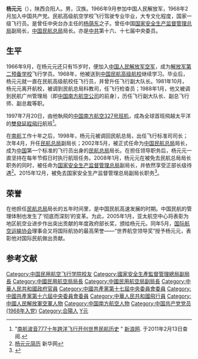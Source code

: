{{Infobox Officeholder
|name              = 杨元元
|original_name     = 
|honorific-suffix  = 
|image             = 
|imagesize         = 
|smallimage        = 
|caption           = 
|office1           = <small>[[国家安全生产监督管理总局|国家安全生产监督管理总局]]副局长（正部长级）</small>
|term_start1       = 2007年12月 
|term_end1         = 2015年12月
|office2           = [[中国民用航空局|中国民用航空局]]局长
|premier2          = 
|deputy2           = 
|term_start2       = 2002年5月
|term_end2         = 2007年12月
|predecessor2      = [[刘剑锋|刘剑锋]]
|successor2        = [[李家祥_(中國)|李家祥]]
|office3      =  
|term_start3 =  
|term_end3    =  
|premier3     =   
|predecessor3 =  
|successor3   =  
|sex               = 男
|nationality       = {{PRC}}
|Native place      = {{CHN}}[[陕西省|陕西省]]
|birth_date        = {{Birth year and age|1950|8|}}
|birth_place       = {{CHN-1949}}[[陕西|陕西]][[合阳|合阳]]
|death_date        = 
|death_place       = 
|spouse            =  
|children          = 
|party             = {{CPC}}
|relations         = 
|alma_mater        = [[中国民航高级航校|中国民航高级航校]]飞机驾驶专业
|occupation        = 国家一级飞行员
|profession        = 
|religion          = 
|signature         = Yang Yuanyuan Signature.png
|website           = [http://politics.people.com.cn/GB/shizheng/252/9667/9683/6591809.html 杨元元简历]
|footnotes         =
}}
{{Infobox Political EPW
|past = 
*<span style="color: blue;">中国人民解放军空军第二预备学校飞行学员</span><br>(1966.9-1966.11)   
*<span style="color: blue;">广州军区陆军124师机枪连战士</span><br>(1966.11-1968.3)   
*<span style="color: blue;">民航高级航空学校学员</span><br>(1968.3-1969.7)   
*<span style="color: blue;">民航高级航空学校代教员，飞行教员</span><br>(1969.7-1976.5)   
*<span style="color: blue;">空军14航空学校副大队长</span><br>(1976.5-1981.10)   
*<span style="color: blue;"><small>中国民用航空总局科教司飞行训练处飞行检查员</small></span><br>(1981.10-1987.12)   
*<span style="color: blue;">民航第六飞行大队飞行员</span><br>(1987.12-1988.11)   
*<span style="color: blue;">民航第六飞行大队副大队长</span><br>(1988.11-1989.12)   
*<span style="color: blue;">民航广州管理局副总飞行师</span><br>(1989.12-1993.1)   
*<span style="color: blue;">南方航空（集团）公司副总飞行师</span><br>(1993.1-1996.2)   
*<span style="color: blue;">南方航空（集团）公司总飞行师</span><br>(1996.2-1998.4)   
*<span style="color: blue;">南方航空（集团）公司副总裁,南方航空股份公司副总经理、总飞行师</span><br>(1998.4-1998.8)   
*<span style="color: blue;">中国民用航空总局飞行标准司司长</span><br>(1998.8-1999.3)   
*<span style="color: blue;">中国民用航空总局副局长</span><br>(1999.3-2002.5)   
*<span style="color: blue;">中国民用航空总局局长</span><br>(2002.5-2007.12)   
*<span style="color: blue;">国家安全生产监督管理总局副局长</span><br>(2007.12-2015.12)   
|work =
}}

'''杨元元'''（{{bd|1950年|8月||catIdx=Y}}），陕西合阳人。男，汉族。1966年9月参加中国人民解放军，1968年2月加入中国共产党。民航高级航空学校飞行驾驶专业毕业，大专文化程度，国家一级飞行员。是曾任中央台办主任的[[杨荫东|杨荫东]]之子。曾任中国[[国家安全生产监督管理总局|国家安全生产监督管理总局]]副局长，[[中国民航总局|中国民航总局]]局长。亦是[[中共|中共]]第十六、十七届中央委员。

==生平 ==
1966年9月，在杨元元还只有15岁时，便加入[[中国人民解放军空军|中国人民解放军空军]]，成为[[解放军第二预备学校|解放军第二预备学校]]飞行学员。1968年，他被送到[[中国民航高级航校|中国民航高级航校]]继续学习。毕业后，杨元元就一直在民航高级航校任飞行员，并曾升任飞行副大队长。1981年10月，杨元元离开航校，被调到民航总局科教司，任飞行检查员；1988年1月，他又被调到民航广州管理局（即[[中国南方航空公司|中国南方航空公司]]的前身），历任飞行副大队长、副总飞行师、副总裁等职。

1997年7月20日，由他執飛的[[中国南方航空327号班机|中国南方航空327号班机]]，成為全球首班飛越太平洋的[[雙發延程飛行|雙發延程飛行]]航班<ref>"[http://mil.news.sina.com.cn/2007-07-27/1508456932.html 南航波音777十年跨洋飞行开创世界民航历史] {{Wayback|url=http://mil.news.sina.com.cn/2007-07-27/1508456932.html |date=20201104152659 }}" [[新浪网|新浪网]]. 于2011年2月13日查阅.</ref>。

在[[中国南方航空公司|南航]]工作十年之后，1998年，杨元元被调回民航总局，出任飞行标准司司长；次年4月，升任[[中国民航总局|民航总局]]副局长；2002年5月，被正式任命为[[中国民航总局|中国民航总局]]局长，成为[[中国|中国]]第一个标准的飞行员出身的[[中国民航总局|民航总局]]局长。在担任领导职务后，杨元元一直坚持在每年节假日时执行航班任务。2008年1月，杨元元在被免去民航总局局长职务的同时，被任命为[[国家安全生产监督管理总局|国家安全生产监督管理总局]]副局长，并依然享受正部长级待遇<ref>[http://news.xinhuanet.com/ziliao/2002-05/27/content_410523.htm 杨元元简历] {{Wayback|url=http://news.xinhuanet.com/ziliao/2002-05/27/content_410523.htm |date=20130510101933 }} 新华网</ref>。2015年12月，被免去国家安全生产监督管理总局副局长职务<ref>{{cite news|url=http://www.thepaper.cn/newsDetail_forward_1406910|title=国家安监总局副局长杨元元被免职：在任8年，今年已经65岁|publisher=澎湃新闻|accessdate=2015-12-09|archive-date=2019-06-05|archive-url=https://web.archive.org/web/20190605070826/http://www.thepaper.cn/newsDetail_forward_1406910|dead-url=no}}</ref>。

== 荣誉 ==
在他担任[[中国民航总局|民航总局]]局长的五年时间里，是中国民航高速发展的时期。中国民航的管理体制也发生了‘彻底而深刻’的变革。为此，2005年1月，亚太航空中心将表彰为地区航空业进步作出突出贡献的年度政府部长奖，颁给杨元元。同年5月，[[国际航空运输协会|国际航空运输协会]]理事会又将国际航协的最高荣誉——“世界航空领导奖”授予杨元元，表彰他对国际民航做出贡献。

==参考文献==
{{Reflist}}

{{DEFAULTSORT:Yang楊}}
[[Category:中国民用航空飞行学院校友|Category:中国民用航空飞行学院校友]]
[[Category:國家安全生產監督管理總局副局長|Category:國家安全生產監督管理總局副局長]]
[[Category:中國民用航空局局長|Category:中國民用航空局局長]]
[[Category:中國民用航空局副局長|Category:中國民用航空局副局長]]
[[Category:中華人民共和國政府官員|Category:中華人民共和國政府官員]]
[[Category:中國共產黨第十七屆中央委員會委員|Category:中國共產黨第十七屆中央委員會委員]]
[[Category:中國共產黨第十六屆中央委員會委員|Category:中國共產黨第十六屆中央委員會委員]]
[[Category:中華人民共和國飛行員|Category:中華人民共和國飛行員]]
[[Category:中國人民解放軍空軍人物|Category:中國人民解放軍空軍人物]]
[[Category:中国南方航空人物|Category:中国南方航空人物]]
[[Category:中国共产党党员_(1968年入党)|Category:中国共产党党员 (1968年入党)]]
[[Category:合陽人|Category:合陽人]]
[[Category:杨姓|Y元]]